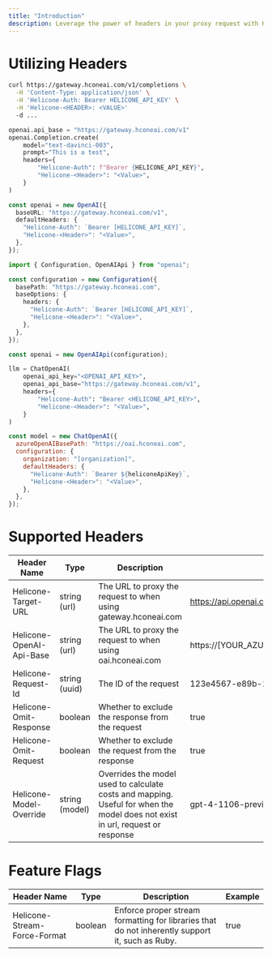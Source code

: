 ```yaml
---
title: "Introduction"
description: Leverage the power of headers in your proxy request with Helicone to unlock advanced features and capabilities.
---
```


# Utilizing Headers

<CodeGroup>

```bash Curl
curl https://gateway.hconeai.com/v1/completions \
  -H 'Content-Type: application/json' \
  -H 'Helicone-Auth: Bearer HELICONE_API_KEY' \
  -H 'Helicone-<HEADER>: <VALUE>'
  -d ...
```

```python Python
openai.api_base = "https://gateway.hconeai.com/v1"
openai.Completion.create(
    model="text-davinci-003",
    prompt="This is a test",
    headers={
        "Helicone-Auth": f"Bearer {HELICONE_API_KEY}",
        "Helicone-<Header>": "<Value>",
    }
)
```

```typescript Node.js v4+
const openai = new OpenAI({
  baseURL: "https://gateway.hconeai.com/v1",
  defaultHeaders: {
    "Helicone-Auth": `Bearer [HELICONE_API_KEY]`,
    "Helicone-<Header>": "<Value>",
  },
});
```

```typescript Node.js <v4
import { Configuration, OpenAIApi } from "openai";

const configuration = new Configuration({
  basePath: "https://gateway.hconeai.com",
  baseOptions: {
    headers: {
      "Helicone-Auth": `Bearer [HELICONE_API_KEY]`,
      "Helicone-<Header>": "<Value>",
    },
  },
});

const openai = new OpenAIApi(configuration);
```

```python Langchain (Python)
llm = ChatOpenAI(
    openai_api_key="<OPENAI_API_KEY>",
    openai_api_base="https://gateway.hconeai.com/v1",
    headers={
        "Helicone-Auth": "Bearer <HELICONE_API_KEY>",
        "Helicone-<Header>": "<Value>",
    }
)
```

```javascript LangChain JS
const model = new ChatOpenAI({
  azureOpenAIBasePath: "https://oai.hconeai.com",
  configuration: {
    organization: "[organization]",
    defaultHeaders: {
      "Helicone-Auth": `Bearer ${heliconeApiKey}`,
      "Helicone-<Header>": "<Value>",
    },
  },
});
```

</CodeGroup>

# Supported Headers

| Header Name              | Type           | Description                                                                                                                   | Example                                               |
| ------------------------ | -------------- | ----------------------------------------------------------------------------------------------------------------------------- | ----------------------------------------------------- |
| Helicone-Target-URL      | string (url)   | The URL to proxy the request to when using gateway.hconeai.com                                                                | https://api.openai.com/v1/engines/davinci/completions |
| Helicone-OpenAI-Api-Base | string (url)   | The URL to proxy the request to when using oai.hconeai.com                                                                    | https://[YOUR_AZURE_DOMAIN].openai.azure.com          |
| Helicone-Request-Id      | string (uuid)  | The ID of the request                                                                                                         | 123e4567-e89b-12d3-a456-426614174000                  |
| Helicone-Omit-Response   | boolean        | Whether to exclude the response from the request                                                                              | true                                                  |
| Helicone-Omit-Request    | boolean        | Whether to exclude the request from the response                                                                              | true                                                  |
| Helicone-Model-Override  | string (model) | Overrides the model used to calculate costs and mapping. Useful for when the model does not exist in url, request or response | gpt-4-1106-preview                                    |

# Feature Flags

| Header Name                  | Type    | Description                                                                                     | Example |
| ---------------------------- | ------- | ----------------------------------------------------------------------------------------------- | ------- |
| Helicone-Stream-Force-Format | boolean | Enforce proper stream formatting for libraries that do not inherently support it, such as Ruby. | true    |
